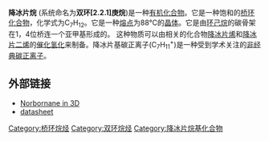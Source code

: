 {{chembox
| verifiedrevid = 400330819
| ImageFileL1_Ref = {{chemboximage|correct|??}}
| ImageFileL1 = Norbornane-2D-skeletal.svg
| ImageSizeL1 = 150 px
| ImageFileR1 = Norbornane-3D-balls.png
| ImageSizeR1 = 150 px
| IUPACName = norbornane
| IUPACNameZh = 双环[2.2.1]庚烷
| OtherNames =bicyclo[2.2.1]heptane
| Section1 = {{Chembox Identifiers
| CASNo = 279-23-2
| CASNo_Ref = {{cascite|correct|CAS}}
|    ChemSpiderID_Ref  = {{chemspidercite|correct|chemspider}}|  ChemSpiderID  =  8878
|  InChI  =  1/C7H12/c1-2-7-4-3-6(1)5-7/h6-7H,1-5H2
|  InChIKey  =  UMRZSTCPUPJPOJ-UHFFFAOYAR
|  StdInChI_Ref  = {{stdinchicite|correct|chemspider}}|  StdInChI  =  1S/C7H12/c1-2-7-4-3-6(1)5-7/h6-7H,1-5H2
|  StdInChIKey_Ref  = {{stdinchicite|correct|chemspider}}|  StdInChIKey  =  UMRZSTCPUPJPOJ-UHFFFAOYSA-N
|    PubChem  =  9233
|    SMILES  =  C1CC2CCC1C2
}}
| Section2 = {{Chembox Properties
|   Formula = C<sub>7</sub>H<sub>12</sub>
|   MolarMass = 96.17
|   Appearance = 
|   Density = 
|   MeltingPt = 85-88 °C
|   BoilingPt = 
|   Solubility = 
  }}
| Section3 = {{Chembox Hazards
|   MainHazards = 
|   FlashPt = 
|   Autoignition = 
  }}
}}

'''降冰片烷''' (系统命名为'''双环[2.2.1]庚烷''')是一种[[有机化合物|有机化合物]]。它是一种饱和的[[桥环化合物|桥环化合物]]，化学式为C<sub>7</sub>H<sub>12</sub>。它是一种[[熔点|熔点]]为88°C的[[晶体|晶体]]。它是由[[环己烷|环己烷]]的碳骨架在1，4位桥连一个亚甲基形成的。 这种物质可以由相关的化合物[[降冰片烯|降冰片烯]]和[[降冰片二烯|降冰片二烯]]的[[催化氢化|催化氢化]]来制备。降冰片基碳正离子(C<sub>7</sub>H<sub>11</sub><sup>+</sup>)是一种受到学术关注的[[非经典碳正离子|非经典碳正离子]]。

== 外部链接 ==
* [http://www-jmg.ch.cam.ac.uk/data/molecules/misc/norbornane.html Norbornane in 3D] {{Wayback|url=http://www-jmg.ch.cam.ac.uk/data/molecules/misc/norbornane.html |date=20110514083612 }}
* [http://www.sigmaaldrich.com/catalog/search/ProductDetail/ALDRICH/N32008 datasheet] {{Wayback|url=http://www.sigmaaldrich.com/catalog/search/ProductDetail/ALDRICH/N32008 |date=20080514222925 }}

[[Category:桥环烷烃|Category:桥环烷烃]]
[[Category:双环烷烃|Category:双环烷烃]]
[[Category:降冰片烷基化合物|Category:降冰片烷基化合物]]
